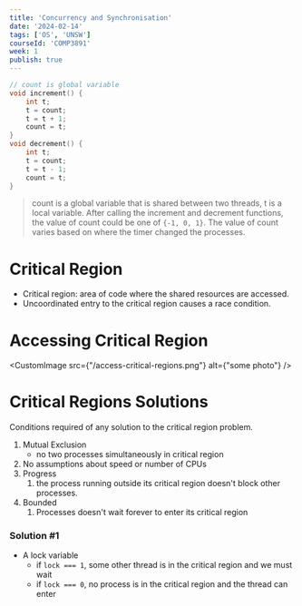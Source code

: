 ```yaml
---
title: 'Concurrency and Synchronisation'
date: '2024-02-14'
tags: ['OS', 'UNSW']
courseId: 'COMP3891'
week: 1
publish: true
---
```


```c
// count is global variable
void increment() {
	int t;
	t = count;
	t = t + 1;
	count = t;
}
void decrement() {
	int t;
	t = count;
	t = t - 1;
	count = t;
}
```

> count is a global variable that is shared between two threads, t is a local variable.
> After calling the increment and decrement functions, the value of count could be one of `{-1, 0, 1}`. The value of count varies based on where the timer changed the processes.


# Critical Region
- Critical region: area of code where the shared resources are accessed.
- Uncoordinated entry to the critical region causes a race condition.

# Accessing Critical Region

<CustomImage src={"/access-critical-regions.png"} alt={"some photo"} />

# Critical Regions Solutions
Conditions required of any solution to the critical region problem.
1. Mutual Exclusion
	- no two processes simultaneously in critical region
2. No assumptions about speed or number of CPUs
3. Progress
	1. the process running outside its critical region doesn't block other processes.
4. Bounded
	1. Processes doesn't wait forever to enter its critical region

### Solution #1
- A lock variable
	- if ```lock === 1```, some other thread is in the critical region and we must wait
	- if ```lock === 0```, no process is in the critical region and the thread can enter

